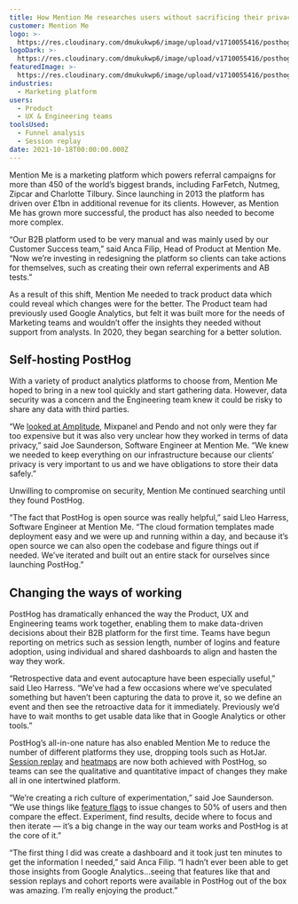 ```yaml
---
title: How Mention Me researches users without sacrificing their privacy
customer: Mention Me
logo: >-
  https://res.cloudinary.com/dmukukwp6/image/upload/v1710055416/posthog.com/contents/images/customers/mention-me/logo.svg
logoDark: >-
  https://res.cloudinary.com/dmukukwp6/image/upload/v1710055416/posthog.com/contents/images/customers/mention-me/logo_dark.svg
featuredImage: >-
  https://res.cloudinary.com/dmukukwp6/image/upload/v1710055416/posthog.com/contents/images/customers/mention-me/featured.png
industries:
  - Marketing platform
users:
  - Product
  - UX & Engineering teams
toolsUsed:
  - Funnel analysis
  - Session replay
date: 2021-10-18T00:00:00.000Z
---
```


<FloatedImage image="/images/customers/model.png" />

Mention Me is a marketing platform which powers referral campaigns for more than 450 of the world’s biggest brands, including FarFetch, Nutmeg, Zipcar and Charlotte Tilbury. Since launching in 2013 the platform has driven over £1bn in additional revenue for its clients. However, as Mention Me has grown more successful, the product has also needed to become more complex.

“Our B2B platform used to be very manual and was mainly used by our Customer Success team,” said Anca Filip, Head of Product at Mention Me. “Now we’re investing in redesigning the platform so clients can take actions for themselves, such as creating their own referral experiments and AB tests.”

As a result of this shift, Mention Me needed to track product data which could reveal which changes were for the better. The Product team had previously used Google Analytics, but felt it was built more for the needs of Marketing teams and wouldn’t offer the insights they needed without support from analysts. In 2020, they began searching for a better solution.

<BorderWrapper>
<Quote
    imageSource="/images/customers/joe.png"
    size="md"
    name="Joe Saunderson"
    title="Software Engineer, Mention Me"
    quote={`“We looked at Amplitude, Mixpanel and Pendo and not only were they far too expensive but it was also very unclear how they worked in terms of data privacy.”`}
/>
</BorderWrapper>

## Self-hosting PostHog

With a variety of product analytics platforms to choose from, Mention Me hoped to bring in a new tool quickly and start gathering data. However, data security was a concern and the Engineering team knew it could be risky to share any data with third parties.

“We [looked at Amplitude](/blog/posthog-vs-amplitude), Mixpanel and Pendo and not only were they far too expensive but it was also very unclear how they worked in terms of data privacy,” said Joe Saunderson, Software Engineer at Mention Me. “We knew we needed to keep everything on our infrastructure because our clients’ privacy is very important to us and we have obligations to store their data safely.”

Unwilling to compromise on security, Mention Me continued searching until they found PostHog.

“The fact that PostHog is open source was really helpful,” said Lleo Harress, Software Engineer at Mention Me. “The cloud formation templates made deployment easy and we were up and running within a day, and because it’s open source we can also open the codebase and figure things out if needed. We’ve iterated and built out an entire stack for ourselves since launching PostHog.”

## Changing the ways of working

PostHog has dramatically enhanced the way the Product, UX and Engineering teams work together, enabling them to make data-driven decisions about their B2B platform for the first time. Teams have begun reporting on metrics such as session length, number of logins and feature adoption, using individual and shared dashboards to align and hasten the way they work.

“Retrospective data and event autocapture have been especially useful,” said Lleo Harress. “We’ve had a few occasions where we’ve speculated something but haven’t been capturing the data to prove it, so we define an event and then see the retroactive data for it immediately. Previously we’d have to wait months to get usable data like that in Google Analytics or other tools.”

PostHog’s all-in-one nature has also enabled Mention Me to reduce the number of different platforms they use, dropping tools such as HotJar. [Session replay](/product/session-recording) and [heatmaps](/product/heatmaps) are now both achieved with PostHog, so teams can see the qualitative and quantitative impact of changes they make all in one intertwined platform.

<BorderWrapper>
<Quote
    imageSource="/images/customers/anca.png"
    size="md"
    name="Anca Filip"
    title="Head of Product, Mention Me"
    quote={`"PostHog has helped us improve our product and get a much better understanding of our users than we've ever been able to before."`}
/>
</BorderWrapper>

“We’re creating a rich culture of experimentation,” said Joe Saunderson. “We use things like [feature flags](/product/feature-flags) to issue changes to 50% of users and then compare the effect. Experiment, find results, decide where to focus and then iterate — it’s a big change in the way our team works and PostHog is at the core of it.”

“The first thing I did was create a dashboard and it took just ten minutes to get the information I needed,” said Anca Filip. “I hadn’t ever been able to get those insights from Google Analytics...seeing that features like that and session replays and cohort reports were available in PostHog out of the box was amazing. I’m really enjoying the product.”
